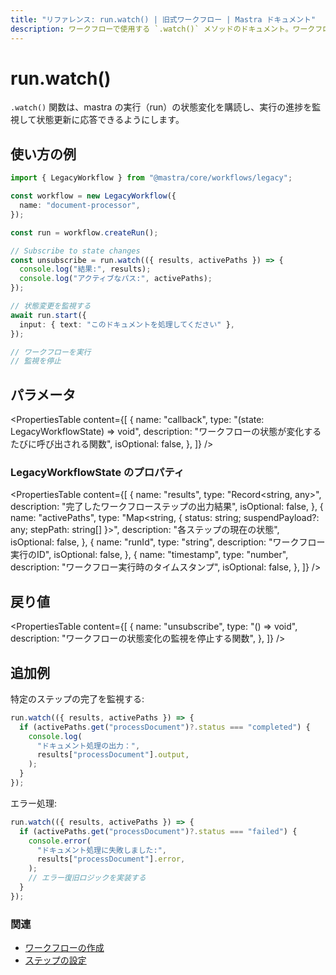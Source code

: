 ```yaml
---
title: "リファレンス: run.watch() | 旧式ワークフロー | Mastra ドキュメント"
description: ワークフローで使用する `.watch()` メソッドのドキュメント。ワークフロー実行の状態を監視します。
---
```


# run.watch()

`.watch()` 関数は、mastra の実行（run）の状態変化を購読し、実行の進捗を監視して状態更新に応答できるようにします。

## 使い方の例

```typescript
import { LegacyWorkflow } from "@mastra/core/workflows/legacy";

const workflow = new LegacyWorkflow({
  name: "document-processor",
});

const run = workflow.createRun();

// Subscribe to state changes
const unsubscribe = run.watch(({ results, activePaths }) => {
  console.log("結果:", results);
  console.log("アクティブなパス:", activePaths);
});

// 状態変更を監視する
await run.start({
  input: { text: "このドキュメントを処理してください" },
});

// ワークフローを実行
// 監視を停止
```


## パラメータ

<PropertiesTable
  content={[
    {
      name: "callback",
      type: "(state: LegacyWorkflowState) => void",
      description: "ワークフローの状態が変化するたびに呼び出される関数",
      isOptional: false,
    },
  ]}
/>

### LegacyWorkflowState のプロパティ

<PropertiesTable
  content={[
    {
      name: "results",
      type: "Record<string, any>",
      description: "完了したワークフローステップの出力結果",
      isOptional: false,
    },
    {
      name: "activePaths",
      type: "Map<string, { status: string; suspendPayload?: any; stepPath: string[] }>",
      description: "各ステップの現在の状態",
      isOptional: false,
    },
    {
      name: "runId",
      type: "string",
      description: "ワークフロー実行のID",
      isOptional: false,
    },
    {
      name: "timestamp",
      type: "number",
      description: "ワークフロー実行時のタイムスタンプ",
      isOptional: false,
    },
  ]}
/>

## 戻り値

<PropertiesTable
  content={[
    {
      name: "unsubscribe",
      type: "() => void",
      description: "ワークフローの状態変化の監視を停止する関数",
    },
  ]}
/>

## 追加例

特定のステップの完了を監視する:

```typescript
run.watch(({ results, activePaths }) => {
  if (activePaths.get("processDocument")?.status === "completed") {
    console.log(
      "ドキュメント処理の出力：",
      results["processDocument"].output,
    );
  }
});
```

エラー処理:

```typescript
run.watch(({ results, activePaths }) => {
  if (activePaths.get("processDocument")?.status === "failed") {
    console.error(
      "ドキュメント処理に失敗しました:",
      results["processDocument"].error,
    );
    // エラー復旧ロジックを実装する
  }
});
```


### 関連

- [ワークフローの作成](./createRun)
- [ステップの設定](./step-class)
